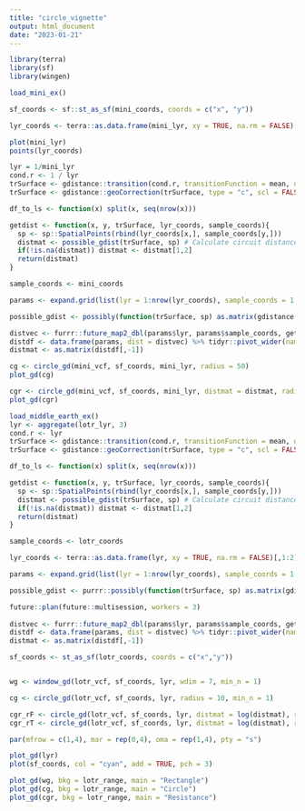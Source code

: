 ```yaml
---
title: "circle_vignette"
output: html_document
date: "2023-01-21"
---
```

```r
library(terra)
library(sf)
library(wingen)
```

```r
load_mini_ex()

sf_coords <- sf::st_as_sf(mini_coords, coords = c("x", "y"))

lyr_coords <- terra::as.data.frame(mini_lyr, xy = TRUE, na.rm = FALSE)[,1:2]

plot(mini_lyr)
points(lyr_coords)
```

```r
lyr = 1/mini_lyr
cond.r <- 1 / lyr
trSurface <- gdistance::transition(cond.r, transitionFunction = mean, directions = 8) # Create transition surface
trSurface <- gdistance::geoCorrection(trSurface, type = "c", scl = FALSE)

df_to_ls <- function(x) split(x, seq(nrow(x)))

getdist <- function(x, y, trSurface, lyr_coords, sample_coords){
  sp <- sp::SpatialPoints(rbind(lyr_coords[x,], sample_coords[y,]))
  distmat <- possible_gdist(trSurface, sp) # Calculate circuit distances
  if(!is.na(distmat)) distmat <- distmat[1,2]
  return(distmat)
}

sample_coords <- mini_coords

params <- expand.grid(list(lyr = 1:nrow(lyr_coords), sample_coords = 1:nrow(sample_coords)))

possible_gdist <- possibly(function(trSurface, sp) as.matrix(gdistance::commuteDistance(trSurface, sp)), NA)

distvec <- furrr::future_map2_dbl(params$lyr, params$sample_coords, getdist, trSurface, lyr_coords, sample_coords)
distdf <- data.frame(params, dist = distvec) %>% tidyr::pivot_wider(names_from = sample_coords, values_from = dist)
distmat <- as.matrix(distdf[,-1])

```

```r
cg <- circle_gd(mini_vcf, sf_coords, mini_lyr, radius = 50)
plot_gd(cg)

cgr <- circle_gd(mini_vcf, sf_coords, mini_lyr, distmat = distmat, radius = 250)
plot_gd(cgr)
```

```r
load_middle_earth_ex()
lyr <- aggregate(lotr_lyr, 3)
cond.r <- lyr 
trSurface <- gdistance::transition(cond.r, transitionFunction = mean, directions = 8) # Create transition surface
trSurface <- gdistance::geoCorrection(trSurface, type = "c", scl = FALSE)

df_to_ls <- function(x) split(x, seq(nrow(x)))

getdist <- function(x, y, trSurface, lyr_coords, sample_coords){
  sp <- sp::SpatialPoints(rbind(lyr_coords[x,], sample_coords[y,]))
  distmat <- possible_gdist(trSurface, sp) # Calculate circuit distances
  if(!is.na(distmat)) distmat <- distmat[1,2]
  return(distmat)
}

sample_coords <- lotr_coords

lyr_coords <- terra::as.data.frame(lyr, xy = TRUE, na.rm = FALSE)[,1:2]

params <- expand.grid(list(lyr = 1:nrow(lyr_coords), sample_coords = 1:nrow(sample_coords)))

possible_gdist <- purrr::possibly(function(trSurface, sp) as.matrix(gdistance::commuteDistance(trSurface, sp)), NA)

future::plan(future::multisession, workers = 3)
    
distvec <- furrr::future_map2_dbl(params$lyr, params$sample_coords, getdist, trSurface, lyr_coords, sample_coords)
distdf <- data.frame(params, dist = distvec) %>% tidyr::pivot_wider(names_from = sample_coords, values_from = dist)
distmat <- as.matrix(distdf[,-1])

```

```r
sf_coords <- st_as_sf(lotr_coords, coords = c("x","y"))


wg <- window_gd(lotr_vcf, sf_coords, lyr, wdim = 7, min_n = 1)

cg <- circle_gd(lotr_vcf, sf_coords, lyr, radius = 10, min_n = 1)

cgr_rF <- circle_gd(lotr_vcf, sf_coords, lyr, distmat = log(distmat), radius = 7.5, min_n = 1, rarify = FALSE)
cgr_rT <- circle_gd(lotr_vcf, sf_coords, lyr, distmat = log(distmat), radius = 7.5, min_n = 1, rarify_n = 1, rarify = TRUE)
```

```r

par(mfrow = c(1,4), mar = rep(0,4), oma = rep(1,4), pty = "s")

plot_gd(lyr)
plot(sf_coords, col = "cyan", add = TRUE, pch = 3)

plot_gd(wg, bkg = lotr_range, main = "Rectangle")
plot_gd(cg, bkg = lotr_range, main = "Circle")
plot_gd(cgr, bkg = lotr_range, main = "Resistance")

```



